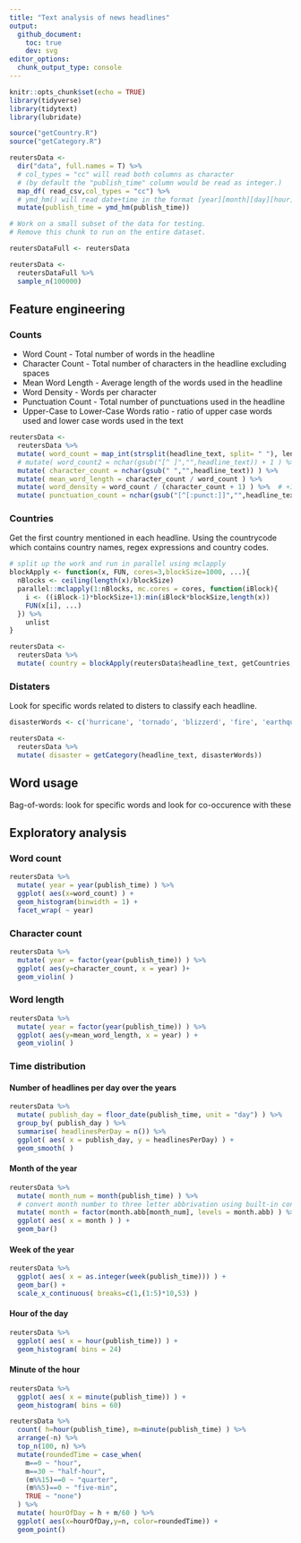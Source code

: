 ```yaml
---
title: "Text analysis of news headlines"
output:
  github_document:
    toc: true
    dev: svg
editor_options: 
  chunk_output_type: console
---
```


```r
knitr::opts_chunk$set(echo = TRUE)
library(tidyverse)
library(tidytext)
library(lubridate)

source("getCountry.R")
source("getCategory.R")
```

```r
reutersData <- 
  dir("data", full.names = T) %>% 
  # col_types = "cc" will read both columns as character
  # (by default the "publish_time" column would be read as integer.)
  map_df( read_csv,col_types = "cc") %>%
  # ymd_hm() will read date+time in the format [year][month][day][hour][minute]
  mutate(publish_time = ymd_hm(publish_time))
```


```r
# Work on a small subset of the data for testing.
# Remove this chunk to run on the entire dataset.

reutersDataFull <- reutersData

reutersData <- 
  reutersDataFull %>% 
  sample_n(100000)
```


## Feature engineering

### Counts

* Word Count - Total number of words in the headline
* Character Count - Total number of characters in the headline excluding spaces
* Mean Word Length - Average length of the words used in the headline
* Word Density - Words per character
* Punctuation Count - Total number of punctuations used in the headline
* Upper-Case to Lower-Case Words ratio - ratio of upper case words used and lower case words used in the text

```r
reutersData <-
  reutersData %>% 
  mutate( word_count = map_int(strsplit(headline_text, split= " "), length) ) %>%
  # mutate( word_count2 = nchar(gsub("[^ ]","",headline_text)) + 1 ) %>% # alternative
  mutate( character_count = nchar(gsub(" ","",headline_text)) ) %>%
  mutate( mean_word_length = character_count / word_count ) %>%
  mutate( word_density = word_count / (character_count + 1) ) %>%  # +1 because... it was in the kaggle solution
  mutate( punctuation_count = nchar(gsub("[^[:punct:]]","",headline_text)) )
```

### Countries

Get the first country mentioned in each headline. Using the countrycode which contains country names, regex expressions and country codes.

```r

# split up the work and run in parallel using mclapply 
blockApply <- function(x, FUN, cores=3,blockSize=1000, ...){
  nBlocks <- ceiling(length(x)/blockSize)
  parallel::mclapply(1:nBlocks, mc.cores = cores, function(iBlock){
    i <- ((iBlock-1)*blockSize+1):min(iBlock*blockSize,length(x))
    FUN(x[i], ...)
  }) %>% 
    unlist
}

reutersData <-
  reutersData %>% 
  mutate( country = blockApply(reutersData$headline_text, getCountries, cores=4,blockSize = 10000) )

```

### Distaters

Look for specific words related to disters to classify each headline.

```r


disasterWords <- c('hurricane', 'tornado', 'blizzerd', 'fire', 'earthquake', 'flood', 'cyclone', 'avalanche', 'drought', 'storm', 'lightning', 'tsunami')

reutersData <-
  reutersData %>% 
  mutate( disaster = getCategory(headline_text, disasterWords))

```



## Word usage

Bag-of-words: look for specific words and look for co-occurence with these

## Exploratory analysis


### Word count

```r
reutersData %>% 
  mutate( year = year(publish_time) ) %>% 
  ggplot( aes(x=word_count) ) +
  geom_histogram(binwidth = 1) +
  facet_wrap( ~ year)
```

### Character count

```r
reutersData %>% 
  mutate( year = factor(year(publish_time)) ) %>% 
  ggplot( aes(y=character_count, x = year) )+
  geom_violin( )
```

### Word length

```r
reutersData %>% 
  mutate( year = factor(year(publish_time)) ) %>% 
  ggplot( aes(y=mean_word_length, x = year) ) +
  geom_violin( )
```

### Time distribution

#### Number of headlines per day over the years

```r
reutersData %>% 
  mutate( publish_day = floor_date(publish_time, unit = "day") ) %>% 
  group_by( publish_day ) %>% 
  summarise( headlinesPerDay = n()) %>%
  ggplot( aes( x = publish_day, y = headlinesPerDay) ) +
  geom_smooth( )
```

#### Month of the year

```r
reutersData %>% 
  mutate( month_num = month(publish_time) ) %>%
  # convert month number to three letter abbrivation using built-in constant month.abb
  mutate( month = factor(month.abb[month_num], levels = month.abb) ) %>% 
  ggplot( aes( x = month ) ) +
  geom_bar()
```

#### Week of the year

```r
reutersData %>% 
  ggplot( aes( x = as.integer(week(publish_time))) ) +
  geom_bar() +
  scale_x_continuous( breaks=c(1,(1:5)*10,53) )
```

#### Hour of the day

```r
reutersData %>% 
  ggplot( aes( x = hour(publish_time)) ) +
  geom_histogram( bins = 24)
```

#### Minute of the hour

```r
reutersData %>% 
  ggplot( aes( x = minute(publish_time)) ) +
  geom_histogram( bins = 60)
```

```r

reutersData %>% 
  count( h=hour(publish_time), m=minute(publish_time) ) %>% 
  arrange(-n) %>% 
  top_n(100, n) %>% 
  mutate(roundedTime = case_when(
    m==0 ~ "hour",
    m==30 ~ "half-hour",
    (m%%15)==0 ~ "quarter",
    (m%%5)==0 ~ "five-min",
    TRUE ~ "none")
  ) %>% 
  mutate( hourOfDay = h + m/60 ) %>% 
  ggplot( aes(x=hourOfDay,y=n, color=roundedTime)) +
  geom_point()

```


